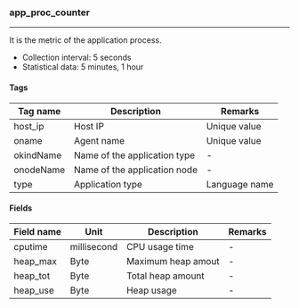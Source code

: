 ### app_proc_counter

* * *

It is the metric of the application process.

-   Collection interval: 5 seconds
-   Statistical data: 5 minutes, 1 hour

#### Tags

| Tag name  | Description                  | Remarks       |
| --------- | ---------------------------- | ------------- |
| host_ip   | Host IP                      | Unique value  |
| oname     | Agent name                   | Unique value  |
| okindName | Name of the application type | -             |
| onodeName | Name of the application node | -             |
| type      | Application type             | Language name |

#### Fields

| Field name | Unit        | Description        | Remarks |
| ---------- | ----------- | ------------------ | ------- |
| cputime    | millisecond | CPU usage time     | -       |
| heap_max   | Byte        | Maximum heap amout | -       |
| heap_tot   | Byte        | Total heap amount  | -       |
| heap_use   | Byte        | Heap usage         | -       |
